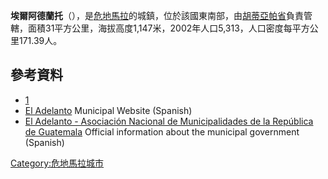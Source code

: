 {{Coord|14|10|6|N|89|43|37|W|display=title}}

'''埃爾阿德蘭托'''（{{lang-es|El Adelanto}}），是[[危地馬拉|危地馬拉]]的城鎮，位於該國東南部，由[[胡蒂亞帕省|胡蒂亞帕省]]負責管轄，面積31平方公里，海拔高度1,147米，2002年人口5,313，人口密度每平方公里171.39人。

==參考資料==
*[http://www.inforpressca.com/eladelanto/index.php] {{Wayback|url=http://www.inforpressca.com/eladelanto/index.php |date=20090615163010 }}
* [http://www.inforpressca.com/eladelanto/index.php El Adelanto] {{Wayback|url=http://www.inforpressca.com/eladelanto/index.php |date=20090615163010 }} Municipal Website (Spanish)
* [https://web.archive.org/web/20110721084608/http://www.anam.org.gt/LAIP/eladelanto/index.php El Adelanto - Asociación Nacional de Municipalidades de la República de Guatemala] Official information about the municipal government (Spanish)

{{Guatemala-geo-stub}}
[[Category:危地馬拉城市|Category:危地馬拉城市]]